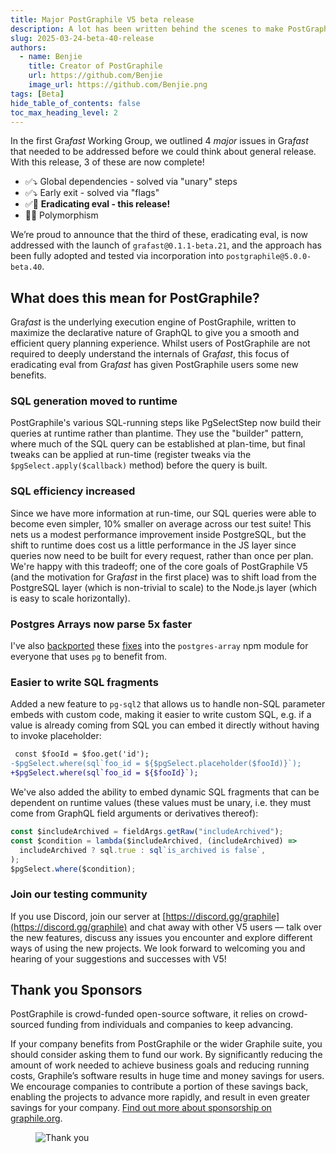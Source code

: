 ```yaml
---
title: Major PostGraphile V5 beta release
description: A lot has been written behind the scenes to make PostGraphile V5 even better!
slug: 2025-03-24-beta-40-release
authors:
  - name: Benjie
    title: Creator of PostGraphile
    url: https://github.com/Benjie
    image_url: https://github.com/Benjie.png
tags: [Beta]
hide_table_of_contents: false
toc_max_heading_level: 2
---
```



<p className={styles.intro}>

In the first Gra<em>fast</em> Working Group, we outlined 4 <em>major</em> issues in Gra<em>fast</em>
that needed to be addressed before we could think about general release. With
this release, 3 of these are now complete!

- ✅⤵️ Global dependencies - solved via "unary" steps
- ✅⤵️ Early exit - solved via "flags"
- ✅🎉 **Eradicating eval - this release!**
- 🤔🔜 Polymorphism

We’re proud to announce that the third of these, eradicating eval, is now
addressed with the launch of `grafast@0.1.1-beta.21`, and the approach has been
fully adopted and tested via incorporation into `postgraphile@5.0.0-beta.40`.

</p>

## What does this mean for PostGraphile?

Gra*fast* is the underlying execution engine of PostGraphile, written to maximize the
declarative nature of GraphQL to give you a smooth and efficient query planning experience.
Whilst users of PostGraphile are not required to deeply understand the internals of Gra*fast*, this
focus of eradicating eval from Gra*fast* has given PostGraphile users some new benefits.

### SQL generation moved to runtime

PostGraphile's various SQL-running steps like PgSelectStep now build their
queries at runtime rather than plantime. They use the "builder" pattern, where
much of the SQL query can be established at plan-time, but final tweaks can be
applied at run-time (register tweaks via the `$pgSelect.apply($callback)`
method) before the query is built.

### SQL efficiency increased

Since we have more information at run-time, our SQL queries were able to become
even simpler, 10% smaller on average across our test suite! This nets us a
modest performance improvement inside PostgreSQL, but the shift to runtime does
cost us a little performance in the JS layer since queries now need to be built
for every request, rather than once per plan. We're happy with this tradeoff;
one of the core goals of PostGraphile V5 (and the motivation for Gra*fast* in the
first place) was to shift load from the PostgreSQL layer (which is non-trivial
to scale) to the Node.js layer (which is easy to scale horizontally).

<!-- truncate-->

### Postgres Arrays now parse 5x faster

I've also [backported](https://github.com/bendrucker/postgres-array/pull/19)
these [fixes](https://github.com/bendrucker/postgres-array/pull/20) into the
`postgres-array` npm module for everyone that uses `pg` to benefit from.

### Easier to write SQL fragments

Added a new feature to `pg-sql2` that allows us to handle non-SQL parameter
embeds with custom code, making it easier to write custom SQL, e.g. if a value
is already coming from SQL you can embed it directly without having to invoke
placeholder:

```diff
 const $fooId = $foo.get('id');
-$pgSelect.where(sql`foo_id = ${$pgSelect.placeholder($fooId)}`);
+$pgSelect.where(sql`foo_id = ${$fooId}`);
```

We've also added the ability to embed dynamic SQL fragments that can be
dependent on runtime values (these values must be unary, i.e. they must come
from GraphQL field arguments or derivatives thereof):

```ts
const $includeArchived = fieldArgs.getRaw("includeArchived");
const $condition = lambda($includeArchived, (includeArchived) =>
  includeArchived ? sql.true : sql`is_archived is false`,
);
$pgSelect.where($condition);
```

### Join our testing community

If you use Discord, join our server at [https://discord.gg/graphile](https://discord.gg/graphile) and chat away with other V5 users — talk over the new features, discuss any issues you encounter and explore different ways of using the new projects. We look forward to welcoming you and hearing of your suggestions and successes with V5!

## Thank you Sponsors

PostGraphile is crowd-funded open-source software, it relies on
crowd-sourced funding from individuals and companies to keep advancing.

If your company benefits from PostGraphile or the wider Graphile
suite, you should consider asking them to fund our work. By significantly
reducing the amount of work needed to achieve business goals and reducing
running costs, Graphile’s software results in huge time and money savings for
users. We encourage companies to contribute a portion of these savings back,
enabling the projects to advance more rapidly, and result in even greater
savings for your company.
[Find out more about sponsorship on graphile.org](https://graphile.org/sponsor/).

<figure>

![Thank you](../static/img/news/thank-you.svg)

</figure>
